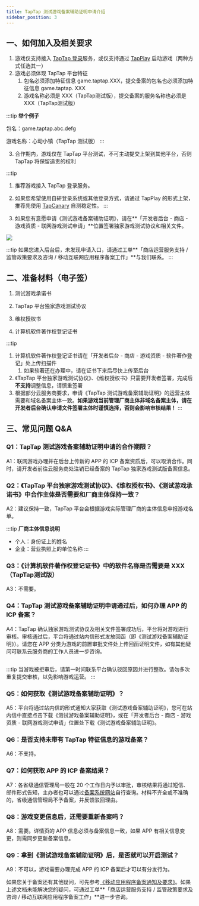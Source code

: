 ```yaml
---
title: TapTap 测试游戏备案辅助证明申请介绍
sidebar_position: 3
---
```



## 一、如何加入及相关要求

1. 游戏仅支持接入 [TapTap 登录](/sdk/taptap-login/features/)服务，或仅支持通过 [TapPlay](/sdk/tap-play/features/) 启动游戏（两种方式任选其一）
2. 游戏必须体现 TapTap 平台特征
    1. 包名必须添加特征信息 game.taptap.XXX，提交备案的包名也必须添加特征信息 game.taptap. XXX
    2. 游戏名称必须是 XXX（TapTap测试版），提交备案的服务名称也必须是 XXX（TapTap测试版）

:::tip
**举个例子**

包名：game.taptap.abc.defg

游戏名称：心动小镇（TapTap 测试版）
:::

3. 合作期内，游戏仅在 TapTap 平台测试，不可主动提交上架到其他平台，否则 TapTap 将保留追责的权利

:::tip
1. 推荐游戏接入 TapTap 登录服务。
2. 如果您希望使用自研登录系统或其他登录方式，请通过 TapPlay 的形式上架，推荐先使用 [TapCanary](/sdk/tap-canary/features/) 自测稳定性。
:::

4. 如果您有意愿申请《测试游戏备案辅助证明》，请在**「开发者后台 - 商店 - 游戏资质 - 联网游戏测试申请」**位置签署独家游戏测试协议和相关文件。

![](https://capacity-files.lcfile.com/eXvnbEl3EjAg7b8haNWfTPU9Cv4Tgx6K/image%20%281%29.png)

:::tip
如果您进入后台后，未发现申请入口，请通过工单**「商店运营服务支持 / 监管政策要求及咨询 / 移动互联网应用程序备案工作」**与我们联系。
:::

## 二、准备材料（电子签）

1. 测试游戏承诺书

2. TapTap 平台独家游戏测试协议

3. 维权授权书

4. 计算机软件著作权登记证书

:::tip
1. 计算机软件著作权登记证书请在「开发者后台 - 商店 - 游戏资质 - 软件著作登记」处上传扫描件
    1. 如果软著还在办理中，请在证书下来后尽快上传至后台
2. 《TapTap 平台独家游戏测试协议》、《维权授权书》只需要开发者签署，完成后**不支持**调整信息，请慎重签署
3. 根据部分云服务商要求，申请《TapTap 测试游戏备案辅助证明》的运营主体需要和域名备案主体一致。**如果游戏当前管理厂商主体非域名备案主体，请在开发者后台确认申请文件签署主体时谨慎选择，否则会影响审核结果！**
:::

## 三、常见问题 Q&A

### Q1：TapTap 测试游戏备案辅助证明申请的合作期限？

A1：联网游戏办理并在后台上传新的 APP 的 ICP 备案资质后，可以取消合作。同时，请开发者前往云服务商处注销已经备案的 TapTap 独家游戏测试版备案信息。

### Q2：《TapTap 平台独家游戏测试协议》、《维权授权书》、《测试游戏承诺书》中合作主体是否需要和厂商主体保持一致？

A2：建议保持一致，TapTap 平台会根据游戏实际管理厂商的主体信息申报游戏名单。

:::tip
**厂商主体信息说明**

- 个人：身份证上的姓名
- 企业：营业执照上的单位名称
:::

### Q3：《计算机软件著作权登记证书》中的软件名称是否需要是 XXX（TapTap测试版）

A3：不需要。

### Q4：TapTap 测试游戏备案辅助证明申请通过后，如何办理 APP 的 ICP 备案？

A4：TapTap 确认独家游戏测试协议及相关文件签署成功后，平台将对游戏进行审核。审核通过后，平台将通过站内信形式发放回函（即《测试游戏备案辅助证明》）。请您在 APP 分类为游戏的前置审批文件处上传回函证明文件，如有其他疑问可联系云服务商的工作人员进一步咨询。

<div align="center">
    <img src={useBaseUrl("https://capacity-files.lcfile.com/3MmRjAs6IbccSKUMGByvtA01BsUCS9cy/liucheng01.png")} alt="" />
</div>

:::tip
当游戏被拒审后，请第一时间联系平台确认驳回原因并进行整改。请勿多次重复提交审核，以免影响游戏运营。
:::

### Q5：如何获取《测试游戏备案辅助证明》？

A5：平台将通过站内信的形式通知大家获取《测试游戏备案辅助证明》，您可在站内信中直接点击下载《测试游戏备案辅助证明》，或在「开发者后台 - 商店 - 游戏资质 - 联网游戏测试申请」位置处下载《测试游戏备案辅助证明》。

### Q6：是否支持未带有 TapTap 特征信息的游戏备案？

A6：不支持。

### Q7：如何获取 APP 的 ICP 备案结果？

A7：各省级通信管理局一般在 20 个工作日内予以审批，审核结果将通过短信、邮件形式告知，主办者也可以通过[备案系统网站](https://beian.miit.gov.cn/#/Integrated/index)自行查询。材料不齐全或不准确的，省级通信管理局不予备案，并反馈驳回理由。

### Q8：游戏变更信息后，还需要重新备案吗？

A8：需要。详情页的 APP 信息必须与备案信息一致，如果 APP 有相关信息变更，则需同步更新备案信息。

### Q9：拿到《测试游戏备案辅助证明》后，是否就可以开启测试？

A9：不可以，游戏需要办理完成 APP 的 ICP 备案后才可以有分发行为。

如果您关于备案还有其他疑问，可先参考[《移动应用程序备案通知及要求》](/store/release/store-policy/filing-notice/)。如果上述文档未能解决您的疑问，可通过工单**「商店运营服务支持 / 监管政策要求及咨询 / 移动互联网应用程序备案工作」**进一步咨询。








